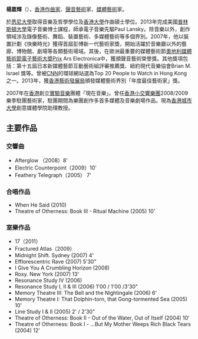{{unreferenced|time=2013-05-23T07:52:34+00:00}}
'''楊嘉輝'''（{{bd|1979年|}}），[[香港|香港]][[作曲家|作曲家]]、[[聲音藝術|聲音藝術]]家、[[媒體藝術|媒體藝術]]家。

於[[悉尼大學|悉尼大學]]取得音樂及哲學學位及[[香港大學|香港大學]]作曲碩士學位。2013年完成美國[[普林斯頓大學|普林斯頓大學]]電子音樂博士課程，師承電子音樂先驅Paul Lansky。除音樂以外，創作領域涉及錄像藝術、舞蹈、裝置藝術、多媒體藝術等多個界別。2007年，他以裝置計劃《快樂時光》獲得首屆彭博新一代藝術家獎，開始活躍於音樂廳以外的藝廊、博物館、劇場等各類藝術場域。其後，在歐洲最重要的媒體藝術節[[奧地利媒體藝術節電子藝術大奬|奧地利媒體藝術節電子藝術大奬]]Prix Ars Electronica中，獲頒聲音藝術榮譽獎。其他獎項包括：第十五屆日本新媒體藝節互動藝術組評審推薦獎、紐約現代音樂協會Brian M. Israel 獎等。曾被[[CNN|CNN]]的環球網站選為Top 20 People to Watch in Hong Kong之一。2013年，獲[[香港藝術發展局|香港藝術發展局]]頒發媒體藝術界別「年度最佳藝術家」獎。

2007年在[[香港|香港]]創立[[實驗音樂|實驗音樂]]團體「現在音樂」。曾任[[香港小交響樂團|香港小交響樂團]]2008/2009樂季駐團藝術家，駐團期間為樂團創作多首多媒體及音樂劇場作品。現為[[香港城市大學|香港城市大學]]創意媒體學院助理教授。

==主要作品==
===交響曲===
*Afterglow （2008）8'
*Electric Counterpoint（2009）10'
*Feathery Telegraph（2005） 7'

===合唱作品===
*When He Said (2010)
*Theatre of Otherness: Book III - Ritual Machine (2005) 10'

===室樂作品===
*17（2011）
*Fractured Atlas（2009）
*Midnight Shift. Sydney (2007) 4'
*Efflorescentric Rave (2007) 5'30"
*I Give You A Crumbling Horizon (2008)
*Roxy. New York (2007) 13'
*Resonance Study IV (2006)
*Resonance Study I, II & III (2006) 1'00 / 1'00 /3'30"
*Memory Theatre III: The Bell and the Nightingale (2006) 6'
*Memory Theatre I: That Dolphin-torn, that Gong-tormented Sea (2005) 10'
*Line Study I & II (2005) 2' / 2'30"
*Theatre of Otherness: Book II - Out of the Water, Out of Itself (2004) 10'
*Theatre of Otherness: Book I - ...But My Mother Weeps Rich Black Tears (2004) 12'